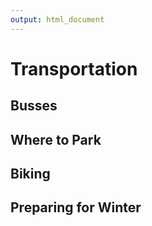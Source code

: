```yaml
---
output: html_document
---
```



# Transportation

## Busses

## Where to Park

## Biking

## Preparing for Winter
